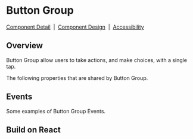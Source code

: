 
# Button Group

[Component Detail](https://design.blip.ai/document/13#/button/visao-geral-button)
&nbsp;|&nbsp;
[Component Design](https://design.blip.ai/d/UbKsV1JhXTK4/design-1#/button/resumo-button)
&nbsp;|&nbsp;
[Accessibility](https://design.blip.ai/d/UbKsV1JhXTK4/design-1#/button/acessibilidade-button)

## Overview

Button Group allow users to take actions, and make choices, with a single tap.

<Canvas of={ButtonGroupStories.Properties}></Canvas>

<Meta isTemplate />

The following properties that are shared by Button Group.

<Controls />

## Events

Some examples of Button Group Events.

<Source of={ButtonGroupStories.Events} />

## Build on React

<Source of={ButtonGroupStories.FrameworkReact} />